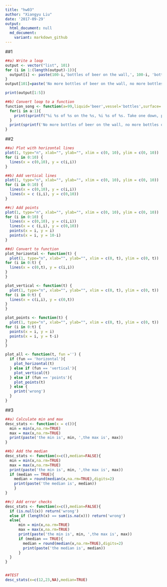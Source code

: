 ```yaml
---
title: "hw03"
author: "Xiangyu Liu"
date: '2017-09-29'
output:
  html_document: null
  md_document:
    variant: markdown_github
---
```

##1

```r
##a) Write a loop
output <- vector("list", 101)
for (i in 1:(length(output)-1)){
  output[i] <- paste(100-i,'bottles of beer on the wall,', 100-i, 'bottles of beer. Take one down, pass it around,', 99-i, 'bottles of beer on the wall...')
}
output[101]=paste('No more bottles of beer on the wall, no more bottles of beer. Go to the store and buy some more, 99 bottles of beer on the wall..')

print(output[1:5])

##b) Convert loop to a function
function_song <- function(a=99,liquid='beer',vessel='bottles',surface='wall') {
  for(i in a:1){
    print(sprintf("%i %s of %s on the %s, %i %s of %s. Take one down, pass it around, %i %s of %s on the %s...", i, vessel, liquid, surface, i, vessel, liquid, i-1, vessel, liquid, surface))
  }
  print(sprintf('No more bottles of beer on the wall, no more bottles of beer. Go to the store and buy some more, %i bottles of beer on the wall..', a))
}
```

##2

```r
##a) Plot with horizontal lines
plot(1, type="n", xlab="", ylab="", xlim = c(0, 10), ylim = c(0, 10))
for (i in 0:10) {
  lines(x = c(0,10), y = c(i,i))
}

##b) Add vertical lines
plot(1, type="n", xlab="", ylab="", xlim = c(0, 10), ylim = c(0, 10))
for (i in 0:10) {
  lines(x = c(0,10), y = c(i,i))
  lines(x = c (i,i), y = c(0,10))
}

##c) Add points
plot(1, type="n", xlab="", ylab="", xlim = c(0, 10), ylim = c(0, 10))
for (i in 0:10) {
  lines(x = c(0,10), y = c(i,i))
  lines(x = c (i,i), y = c(0,10))
  points(x = i, y = i)
  points(x = i, y = 10-i)
}

##d) Convert to function
plot_horizontal <- function(t) {
  plot(1, type="n", xlab="", ylab="", xlim = c(0, t), ylim = c(0, t))
for (i in 0:t) {
  lines(x = c(0,t), y = c(i,i))
}
}

plot_vertical <- function(t) {
  plot(1, type="n", xlab="", ylab="", xlim = c(0, t), ylim = c(0, t))
for (i in 0:t) {
  lines(x = c(i,i), y = c(0,t))
}
}

plot_points <- function(t) {
  plot(1, type="n", xlab="", ylab="", xlim = c(0, t), ylim = c(0, t))
for (i in 0:t) {
  points(x = i, y = i)
  points(x = i, y = t-i)
}
}

plot_all <- function(t, fun ='') {
  if (fun == 'horizontal'){
    plot_horizontal(t)
  } else if (fun == 'vertical'){
    plot_vertical(t) 
  } else if (fun == 'points'){
    plot_points(t)
  } else {
    print('wrong')
  }
}


```

##3

```r
##a) Calculate min and max
desc_stats <- function(x = c()){
  min = min(x,na.rm=TRUE)
  max = max(x,na.rm=TRUE)
  print(paste('the min is', min, ',the max is', max))
}

##b) Add the median
desc_stats <- function(x=c(),median=FALSE){
  min = min(x,na.rm=TRUE)
  max = max(x,na.rm=TRUE)
  print(paste('the min is', min, ',the max is', max))
  if (median == TRUE){
    median = round(median(x,na.rm=TRUE),digits=2)
    print(paste('the median is', median))
    }
}

##c) Add error checks
desc_stats <- function(x=c(),median=FALSE){
  if (is.null(x)) return('wrong')
  else if (length(x) == sum(is.na(x))) return('wrong')
  else{
      min = min(x,na.rm=TRUE)
      max = max(x,na.rm=TRUE)
      print(paste('the min is', min, ',the max is', max))
      if (median == TRUE){
        median = round(median(x,na.rm=TRUE),digits=2)
        print(paste('the median is', median))
      }
  }
}


##TEST
desc_stats(x=c(12,23,NA),median=TRUE)

```


